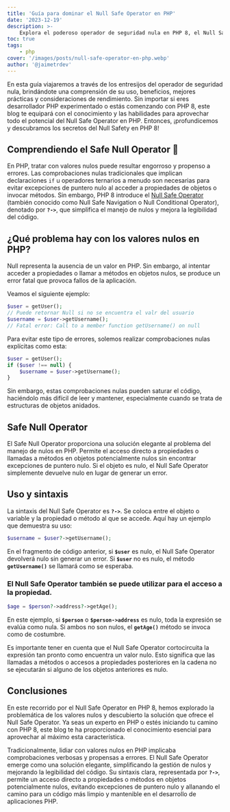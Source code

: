 ```yaml
---
title: 'Guía para dominar el Null Safe Operator en PHP'
date: '2023-12-19'
description: >-
    Explora el poderoso operador de seguridad nula en PHP 8, el Null Safety se ha convertido en un punto de inflexión en el manejo de valores nulos con facilidad y eficiencia.
toc: true
tags:
    - php
cover: '/images/posts/null-safe-operator-en-php.webp'
author: '@jaimetrdev'
---
```


En esta guía viajaremos a través de los entresijos del operador de seguridad nula, brindándote una comprensión de su uso, beneficios, mejores prácticas y consideraciones de rendimiento. Sin importar si eres desarrollador PHP experimentado o estás comenzando con PHP 8, este blog te equipará con el conocimiento y las habilidades para aprovechar todo el potencial del Null Safe Operator en PHP. Entonces, ¡profundicemos y descubramos los secretos del Null Safety en PHP 8!

## Comprendiendo el Safe Null Operator 🤯

En PHP, tratar con valores nulos puede resultar engorroso y propenso a errores. Las comprobaciones nulas tradicionales que implican declaraciones `if` u operadores ternarios a menudo son necesarias para evitar excepciones de puntero nulo al acceder a propiedades de objetos o invocar métodos. Sin embargo, PHP 8 introduce el <a href="https://php.watch/versions/8.0/null-safe-operator" target="_blank" rel="noopener noreferrer">Null Safe Operator</a> (también conocido como Null Safe Navigation o Null Conditional Operator), denotado por **`?->`**, que simplifica el manejo de nulos y mejora la legibilidad del código.

## ¿Qué problema hay con los valores nulos en PHP?

Null representa la ausencia de un valor en PHP. Sin embargo, al intentar acceder a propiedades o llamar a métodos en objetos nulos, se produce un error fatal que provoca fallos de la aplicación.

Veamos el siguiente ejemplo:

```php
$user = getUser();
// Puede retornar Null si no se encuentra el valr del usuario
$username = $user->getUsername();
// Fatal error: Call to a member function getUsername() on null
```

Para evitar este tipo de errores, solemos realizar comprobaciones nulas explícitas como esta:

```php
$user = getUser();
if ($user !== null) {
    $username = $user->getUsername();
}
```

Sin embargo, estas comprobaciones nulas pueden saturar el código, haciéndolo más difícil de leer y mantener, especialmente cuando se trata de estructuras de objetos anidados.

## Safe Null Operator

El Safe Null Operator proporciona una solución elegante al problema del manejo de nulos en PHP. Permite el acceso directo a propiedades o llamadas a métodos en objetos potencialmente nulos sin encontrar excepciones de puntero nulo. Si el objeto es nulo, el Null Safe Operator simplemente devuelve nulo en lugar de generar un error.

## Uso y sintaxis

La sintaxis del Null Safe Operator es **`?->`**. Se coloca entre el objeto o variable y la propiedad o método al que se accede. Aquí hay un ejemplo que demuestra su uso:

```php
$username = $user?->getUsername();
```

En el fragmento de código anterior, si **`$user`** es nulo, el Null Safe Operator devolverá nulo sin generar un error. Si **`$user`** no es nulo, el método **`getUsername()`** se llamará como se esperaba.

### El Null Safe Operator también se puede utilizar para el acceso a la propiedad.

```php
$age = $person?->address?->getAge();
```

En este ejemplo, si **`$person`** o **`$person->address`** es nulo, toda la expresión se evalúa como nula. Si ambos no son nulos, el **`getAge()`** método se invoca como de costumbre.

Es importante tener en cuenta que el Null Safe Operator cortocircuita la expresión tan pronto como encuentra un valor nulo. Esto significa que las llamadas a métodos o accesos a propiedades posteriores en la cadena no se ejecutarán si alguno de los objetos anteriores es nulo.

## Conclusiones

En este recorrido por el Null Safe Operator en PHP 8, hemos explorado la problemática de los valores nulos y descubierto la solución que ofrece el Null Safe Operator. Ya seas un experto en PHP o estés iniciando tu camino con PHP 8, este blog te ha proporcionado el conocimiento esencial para aprovechar al máximo esta característica.

Tradicionalmente, lidiar con valores nulos en PHP implicaba comprobaciones verbosas y propensas a errores. El Null Safe Operator emerge como una solución elegante, simplificando la gestión de nulos y mejorando la legibilidad del código. Su sintaxis clara, representada por **`?->`**, permite un acceso directo a propiedades o métodos en objetos potencialmente nulos, evitando excepciones de puntero nulo y allanando el camino para un código más limpio y mantenible en el desarrollo de aplicaciones PHP.
